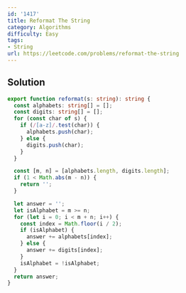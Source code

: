 ```yaml
---
id: '1417'
title: Reformat The String
category: Algorithms
difficulty: Easy
tags:
- String
url: https://leetcode.com/problems/reformat-the-string
---
```


## Solution

```typescript filename="solution.ts" copy
export function reformat(s: string): string {
  const alphabets: string[] = [];
  const digits: string[] = [];
  for (const char of s) {
    if (/[a-z]/.test(char)) {
      alphabets.push(char);
    } else {
      digits.push(char);
    }
  }

  const [m, n] = [alphabets.length, digits.length];
  if (1 < Math.abs(m - n)) {
    return '';
  }

  let answer = '';
  let isAlphabet = m >= n;
  for (let i = 0; i < m + n; i++) {
    const index = Math.floor(i / 2);
    if (isAlphabet) {
      answer += alphabets[index];
    } else {
      answer += digits[index];
    }
    isAlphabet = !isAlphabet;
  }
  return answer;
}
```


